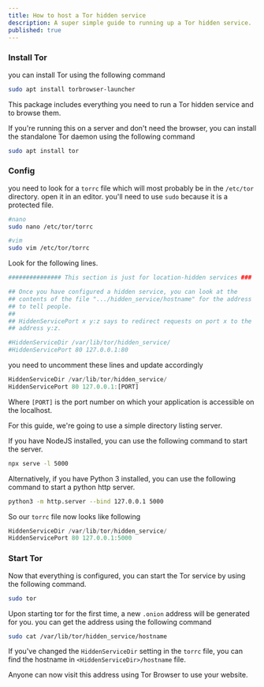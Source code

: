 ```yaml
---
title: How to host a Tor hidden service
description: A super simple guide to running up a Tor hidden service.
published: true
---
```


### Install Tor

you can install Tor using the following command

```bash
sudo apt install torbrowser-launcher
```

This package includes everything you need to run a Tor hidden service and to browse them.

If you're running this on a server and don't need the browser, you can install the standalone Tor daemon using the following command

```bash
sudo apt install tor
```

### Config

you need to look for a `torrc` file which will most probably be in the `/etc/tor` directory. open it in an editor. you'll need to use `sudo` because it is a protected file.

```bash
#nano
sudo nano /etc/tor/torrc

#vim
sudo vim /etc/tor/torrc
```

Look for the following lines.

```bash
############### This section is just for location-hidden services ###

## Once you have configured a hidden service, you can look at the
## contents of the file ".../hidden_service/hostname" for the address
## to tell people.
##
## HiddenServicePort x y:z says to redirect requests on port x to the
## address y:z.

#HiddenServiceDir /var/lib/tor/hidden_service/
#HiddenServicePort 80 127.0.0.1:80
```

you need to uncomment these lines and update accordingly

```rust
HiddenServiceDir /var/lib/tor/hidden_service/
HiddenServicePort 80 127.0.0.1:[PORT]
```

Where `[PORT]` is the port number on which your application is accessible on the localhost.

For this guide, we're going to use a simple directory listing server.

If you have NodeJS installed, you can use the following command to start the server.

```bash
npx serve -l 5000
```

Alternatively, if you have Python 3 installed, you can use the following command to start a python http server.

```bash
python3 -m http.server --bind 127.0.0.1 5000
```

So our `torrc` file now looks like following

```rust
HiddenServiceDir /var/lib/tor/hidden_service/
HiddenServicePort 80 127.0.0.1:5000
```

### Start Tor

Now that everything is configured, you can start the Tor service by using the following command.

```bash
sudo tor
```

Upon starting tor for the first time, a new `.onion` address will be generated for you. you can get the address using the following command

```bash
sudo cat /var/lib/tor/hidden_service/hostname
```

If you've changed the `HiddenServiceDir` setting in the `torrc` file, you can find the hostname in `<HiddenServiceDir>/hostname` file.

Anyone can now visit this address using Tor Browser to use your website.
